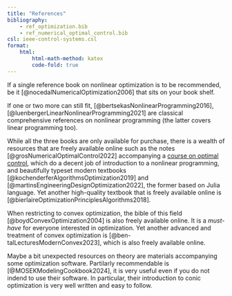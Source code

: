 ```yaml
---
title: "References"
bibliography: 
    - ref_optimization.bib
    - ref_numerical_optimal_control.bib
csl: ieee-control-systems.csl
format:
    html:
        html-math-method: katex
        code-fold: true
---
```


If a single reference book on nonlinear optimization is to be recommended, be it [@nocedalNumericalOptimization2006] that sits on your book shelf. 

If one or two more can still fit, [@bertsekasNonlinearProgramming2016], [@luenbergerLinearNonlinearProgramming2021] are classical comprehensive references on nonlinear programming (the latter covers linear programming too). 

While all the three books are only available for purchase, there is a wealth of resources that are freely available online such as the notes [@grosNumericalOptimalControl2022] accompanying a [course on optimal control](https://www.syscop.de/teaching/ss2023/numerical-optimal-control), which do a decent job of introduction to a nonlinear programming, and beautifully typeset modern textbooks [@kochenderferAlgorithmsOptimization2019] and [@martinsEngineeringDesignOptimization2022], the former based on Julia language. Yet another high-quality textbook that is freely available online is [@bierlaireOptimizationPrinciplesAlgorithms2018].

When restricting to convex optimization, the bible of this field [@boydConvexOptimization2004] is also freely available online. It is a *must-have* for everyone interested in optimization. Yet another advanced and treatment of convex optimization is [@ben-talLecturesModernConvex2023], which is also freely available online. 

Maybe a bit unexpected resources on theory are materials accompanying some optimization software. Partilarly recommendable is [@MOSEKModelingCookbook2024], it is very useful even if you do not indend to use their software. In particular, their introduction to conic optimization is very well written and easy to follow.
